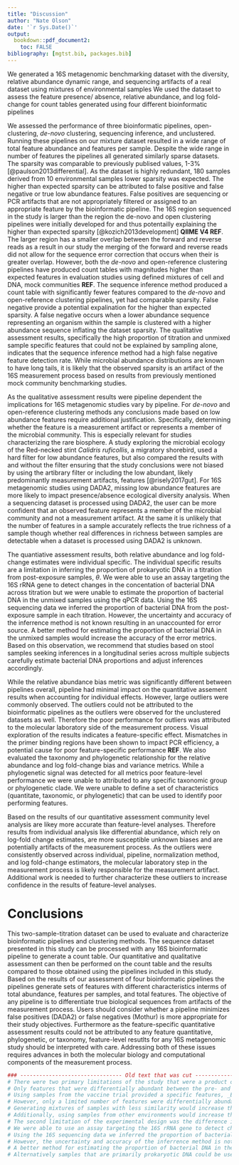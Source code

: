 ```yaml
---
title: "Discussion"
author: "Nate Olson"
date: '`r Sys.Date()`'
output:
  bookdown::pdf_document2: 
    toc: FALSE
bibliography: [mgtst.bib, packages.bib]
---
```


We generated a 16S metagenomic benchmarking dataset with the diversity, relative abundance dynamic range, and sequencing artifacts of a real dataset using mixtures of environmental samples 
We used the dataset to assess the feature presence/ absence, relative abundance, and log fold-change for count tables generated using four different bioinformatic pipelines

We assessed the performance of three bioinformatic pipelines, open-clustering, _de-novo_ clustering, sequencing inference, and unclustered. 
Running these pipelines on our mixture dataset resulted in a wide range of total feature abundance and features per sample. 
Despite the wide range in number of features the pipelines all generated similarly sparse datasets. 
The sparsity was comparable to previously publised values, 1-3\% [@paulson2013differential].
As the dataset is highly redundant, 180 samples derived from 10 environmental samples lower sparsity was expected. 
The higher than expected sparsity can be attributed to false positive and false negative or true low abundance features. 
False positives are sequencing or PCR artifacts that are not appropriately filtered or assigned to an appropriate feature by the bioinformatic pipeline. 
The 16S region sequenced in the study is larger than the region the de-novo and open clustering pipelines were initially developed for and thus potentailly explaining the higher than expected sparsity [@kozich2013development] __QIIME V4 REF__. 
The larger region has a smaller overlap between the forward and reverse reads as a result in our study the merging of the forward and reverse reads did not allow for the sequence error correction that occurs when their is greater overlap. 
However, both the _de-novo_ and open-reference clustering pipelines have produced count tables with magnitudes higher than expected features in evaluation studies using defined mixtures of cell and DNA, mock communities __REF__. 
The sequence inference method produced a count table with significantly fewer features compared to the _de-novo_ and open-reference clustering pipelines, yet had comparable sparsity. 
False negative provide a potential expalination for the higher than expected sparsity. 
A false negative occurs when a lower abundance sequence representing an organism within the sample is clustered with a higher abundance sequence inflating the dataset sparsity. 
The qualitative assessment results, specifically the high proportion of titration and unmixed sample specific features that could not be explained by sampling alone, indicates that the sequence inference method had a high false negative feature detection rate. 
While microbial abundance distributions are known to have long tails, it is likely that the observed sparsity is an artifact of the 16S measurement process based on results from previously mentioned mock community benchmarking studies.

As the qualitative assessment results were pipeline dependent the implications for 16S metagenomic studies vary by pipeline. 
For _de-novo_ and open-reference clustering methods any conclusions made based on low abundance features require additional justification. 
Specifically, determining whether the feature is a measurement artifact or represents a member of the microbial community. 
This is especially relevant for studies characterizing the rare biosphere. 
A study exploring the microbial ecology of the Red-necked stint _Calidris ruficollis_, 
a migratory shorebird, used a hard filter for low abundance features, 
but also compared the results with and without the filter ensuring that the study conclusions were not biased by using the artibrary filter or including the low abundant, likely predominantly measurement artifacts, features [@risely2017gut]. 
For 16S metagenomic studies using DADA2, missing low abundance features are more likely to impact presence/absence ecological diversity analysis. 
When a sequencing dataset is processed using DADA2, the user can be more confident that an observed feature represents a member of the microbial community and not a measurement artifact. 
At the same it is unlikely that the number of features in a sample accurately reflects the true richness of a sample though whether real differences in richness between samples are detectable when a dataset is processed using DADA2 is unknown.

The quantiative assessment results, both relative abundance and log fold-change estimates were individual specific. 
The individual specific results are a limitation in inferring the proportion of prokaryotic DNA in a titration from post-exposure samples, $\theta$. 
We were able to use an assay targeting the 16S rRNA gene to detect changes in the concentation of bacterial DNA across titration but we were unable to estimate the proportion of bacterial DNA in the unmixed samples using the qPCR data. 
Using the 16S sequencing data we inferred the proportion of bacterial DNA from the post-exposure sample in each titration. 
However, the uncertainty and accuracy of the inferrence method is not known resulting in an unaccounted for error source. 
A better method for estimating the proportion of bacterial DNA in the unmixed samples would increase the accuracy of the error metrics. Based on this observation, we recommend that studies based on stool samples seeking inferences in a longitudinal series across multiple subjects carefully estimate bacterial DNA proportions and adjust inferences accordingly.

While the relative abundance bias metric was significantly different between pipelines overall, pipeline had minimal impact on the quantitative assement results when accounting for individual effects. 
However, large outliers were commonly observed. 
The outliers could not be attributed to the bioinformatic pipelines as the outliers were observed for the unclustered datasets as well. 
Therefore the poor performance for outliers was attributed to the molecular laboratory side of the measurement process. 
Visual exploration of the results indicates a feature-specific effect. 
Mismatches in the primer binding regions have been shown to impact PCR efficiency, a potential cause for poor feature-specific performance __REF__. 
We also evaluated the taxonomy and phylogenetic relationship for the relative abundance and log fold-change bias and variance metrics. 
While a phylogenetic signal was detected for all metrics poor feature-level performance we were unable to attributed to any specific taxonomic group or phylogenetic clade. 
We were unable to define a set of characteristics (quantitate, taxonomic, or phylogenetic) that can be used to identify poor performing features. 

Based on the results of our quantitative assessment community level analysis are likey more accurate than feature-level analyses. 
Therefore results from individual analysis like differential abundance, which rely on log-fold change estimates, are more susceptible unknown biases and are potentially artifacts of the measurement process. 
As the outliers were consistently observed across individual, pipeline, normalization method, and log fold-change estimators, the molecular laboratory step in the measurement process is likely responsible for the measurement artifact. 
Additional work is needed to further characterize these outliers to increase confidence in the results of feature-level analyses.  

# Conclusions  
This two-sample-titration dataset can be used to evaluate and characterize bioinformatic pipelines and clustering methods. 
The sequence dataset presented in this study can be processed with any 16S bioinformatic pipeline to generate a count table. 
Our quantitative and qualitative assessment can then be performed on the count table and the results compared to those obtained using the pipelines included in this study. 
Based on the results of our assessment of four bioinformatic pipelines the pipelines generate sets of features with different characteristics interms of total abundance, features per samples, and total features. 
The objective of any pipeline is to differentiate true biological sequences from artifacts of the measurement process. 
Users should consider whether a pipeline minimizes false positives (DADA2) or false negatives (Mothur) is more appropriate for their study objectives. 
Furthermore as the feature-specific quantitative assessment results could not be attributed to any feature quantitative, phylogenetic, or taxonomy, feature-level resutlts for any 16S metagenomic study should be interpreted with care. 
Addressing both of these issues requires advances in both the molecular biology and computational components of the measurement process. 

```r
### -------------------------------- Old text that was cut ---------------------
# There were two primary limitations of the study that were a product of the experimental design. 
# Only features that were differentially abundant between the pre- and post-exposure were used in the assessment. 
# Using samples from the vaccine trial provided a specific features, _E. coli_ that could be used during method development. 
# However, only a limited number of features were differentially abundant between the pre- and post-exposure samples resulting in a smaller set of features that could be used in our assessment. 
# Generating mixtures of samples with less similarity would increase the number of features used in the assessment. 
# Additionally, using samples from other environments would increase the taxonomic diversity of features used in the assessment and potentially allowing for a more rigorus evaluation of the relationship between the assessment metrics and phylogeny. 
# The second limitation of the experimental design was the difference in the proportion of bacterial DNA between the pre- and post-exposure samples. 
# We were able to use an assay targeting the 16S rRNA gene to detect changes in the concentation of bacterial DNA across titration but we were unable to estimate the proportion of bacterial DNA in the unmixed samples using the qPCR data. 
# Using the 16S sequencing data we inferred the proportion of bacterial DNA from the post-exposure sample in each titration. 
# However, the uncertainty and accuracy of the inferrence method is not known resulting in an unaccounted for error source. 
# A better method for estimating the proportion of bacterial DNA in the unmixed samples would increase the accuracy of the error metrics. 
# Alternatively samples that are primarily prokaryotic DNA could be used
```

